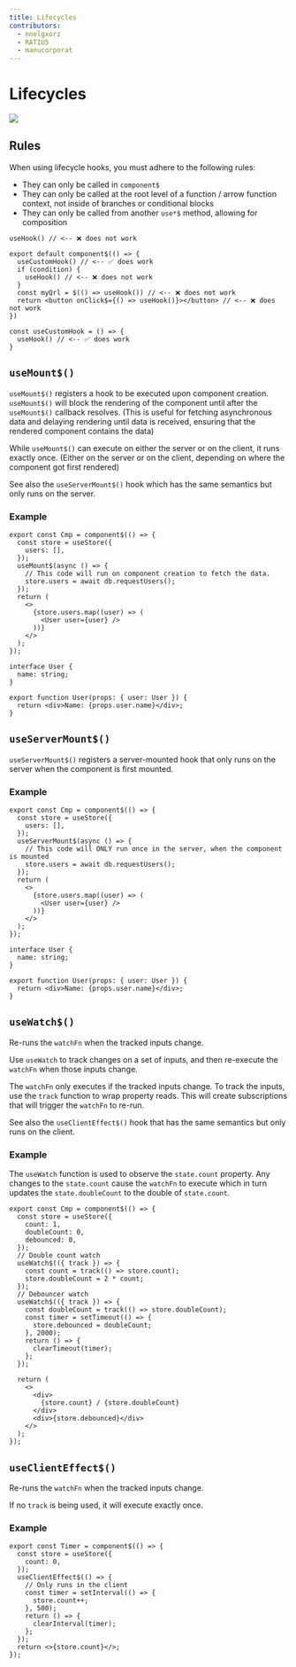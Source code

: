 ```yaml
---
title: Lifecycles
contributors:
  - nnelgxorz
  - RATIU5
  - manucorporat
---
```



# Lifecycles

<img src={diagram}/>

## Rules

When using lifecycle hooks, you must adhere to the following rules:

  - They can only be called in `component$`
  - They can only be called at the root level of a function / arrow function context, not inside of branches or conditional blocks
  - They can only be called from another `use*$` method, allowing for composition

```tsx
useHook() // <-- ❌ does not work

export default component$(() => {
  useCustomHook() // <-- ✅ does work
  if (condition) {
    useHook() // <-- ❌ does not work
  }
  const myQrl = $(() => useHook()) // <-- ❌ does not work
  return <button onClick$={() => useHook()}></button> // <-- ❌ does not work
})

const useCustomHook = () => {
  useHook() // <-- ✅ does work
}
```

## `useMount$()`

`useMount$()` registers a hook to be executed upon component creation. `useMount$()` will block the rendering of the component until after the `useMount$()` callback resolves. (This is useful for fetching asynchronous data and delaying rendering until data is received, ensuring that the rendered component contains the data)

While `useMount$()` can execute on either the server or on the client, it runs exactly once. (Either on the server or on the client, depending on where the component got first rendered)

See also the `useServerMount$()` hook which has the same semantics but only runs on the server.

### Example

```tsx
export const Cmp = component$(() => {
  const store = useStore({
    users: [],
  });
  useMount$(async () => {
    // This code will run on component creation to fetch the data.
    store.users = await db.requestUsers();
  });
  return (
    <>
      {store.users.map((user) => (
        <User user={user} />
      ))}
    </>
  );
});

interface User {
  name: string;
}

export function User(props: { user: User }) {
  return <div>Name: {props.user.name}</div>;
}
```

## `useServerMount$()`

`useServerMount$()` registers a server-mounted hook that only runs on the server when the component is first mounted.

### Example

```tsx
export const Cmp = component$(() => {
  const store = useStore({
    users: [],
  });
  useServerMount$(async () => {
    // This code will ONLY run once in the server, when the component is mounted
    store.users = await db.requestUsers();
  });
  return (
    <>
      {store.users.map((user) => (
        <User user={user} />
      ))}
    </>
  );
});

interface User {
  name: string;
}

export function User(props: { user: User }) {
  return <div>Name: {props.user.name}</div>;
}
```

## `useWatch$()`

Re-runs the `watchFn` when the tracked inputs change.

Use `useWatch` to track changes on a set of inputs, and then re-execute the `watchFn` when those inputs change.

The `watchFn` only executes if the tracked inputs change. To track the inputs, use the `track` function to wrap property reads. This will create subscriptions that will trigger the `watchFn` to re-run.

See also the `useClientEffect$()` hook that has the same semantics but only runs on the client.

### Example

The `useWatch` function is used to observe the `state.count` property. Any changes to the `state.count` cause the `watchFn` to execute which in turn updates the `state.doubleCount` to the double of `state.count`.

```tsx
export const Cmp = component$(() => {
  const store = useStore({
    count: 1,
    doubleCount: 0,
    debounced: 0,
  });
  // Double count watch
  useWatch$(({ track }) => {
    const count = track(() => store.count);
    store.doubleCount = 2 * count;
  });
  // Debouncer watch
  useWatch$(({ track }) => {
    const doubleCount = track(() => store.doubleCount);
    const timer = setTimeout(() => {
      store.debounced = doubleCount;
    }, 2000);
    return () => {
      clearTimeout(timer);
    };
  });

  return (
    <>
      <div>
        {store.count} / {store.doubleCount}
      </div>
      <div>{store.debounced}</div>
    </>
  );
});
```

## `useClientEffect$()`

Re-runs the `watchFn` when the tracked inputs change.

If no `track` is being used, it will execute exactly once.

### Example

```tsx
export const Timer = component$(() => {
  const store = useStore({
    count: 0,
  });
  useClientEffect$(() => {
    // Only runs in the client
    const timer = setInterval(() => {
      store.count++;
    }, 500);
    return () => {
      clearInterval(timer);
    };
  });
  return <>{store.count}</>;
});
```
